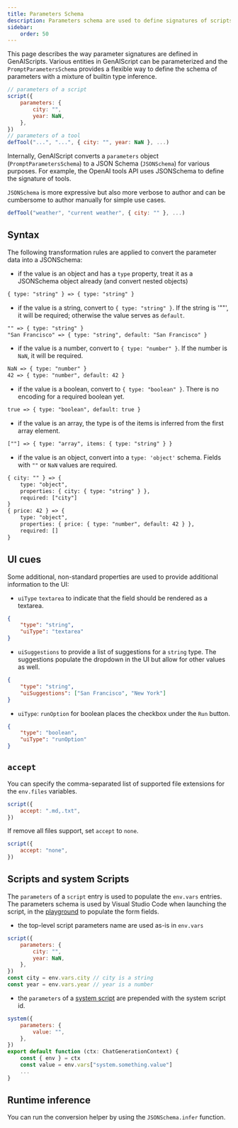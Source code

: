 ```yaml
---
title: Parameters Schema
description: Parameters schema are used to define signatures of scripts, tools.
sidebar:
    order: 50
---
```



This page describes the way parameter signatures are defined in GenAIScripts.
Various entities in GenAIScript can be parameterized and the `PromptParametersSchema`
provides a flexible way to define the schema of parameters with a mixture of builtin type inference.

```js "parameters"
// parameters of a script
script({
    parameters: {
        city: "",
        year: NaN,
    },
})
// parameters of a tool
defTool("...", "...", { city: "", year: NaN }, ...)
```

Internally, GenAIScript converts a `parameters` object (`PromptParametersSchema`) to a JSON Schema (`JSONSchema`) for various purposes.
For example, the OpenAI tools API uses JSONSchema to define the signature of tools.

`JSONSchema` is more expressive but also more verbose to author and
can be cumbersome to author manually for simple use cases.

```js '{ city: "" }'
defTool("weather", "current weather", { city: "" }, ...)
```

<YouTube id="https://youtu.be/96iPImE4c2o" posterQuality="high" />

## Syntax

The following transformation rules are applied to convert the parameter data into
a JSONSchema:

- if the value is an object and has a `type` property, treat it as a JSONSchema object already (and convert nested objects)

```txt
{ type: "string" } => { type: "string" }
```

- if the value is a string, convert to `{ type: "string" }`. If the string is '""', it will be required; otherwise the value serves as `default`.

```txt
"" => { type: "string" }
"San Francisco" => { type: "string", default: "San Francisco" }
```

- if the value is a number, convert to `{ type: "number" }`. If the number is `NaN`, it will be required.

```txt
NaN => { type: "number" }
42 => { type: "number", default: 42 }
```

- if the value is a boolean, convert to `{ type: "boolean" }`. There is no encoding for a required boolean yet.

```txt
true => { type: "boolean", default: true }
```

- if the value is an array, the type is of the items is inferred from the first array element.

```txt
[""] => { type: "array", items: { type: "string" } }
```

- if the value is an object, convert into a `type: 'object'` schema. Fields with `""` or `NaN` values are required.

```txt
{ city: "" } => {
    type: "object",
    properties: { city: { type: "string" } },
    required: ["city"]
}
{ price: 42 } => {
    type: "object",
    properties: { price: { type: "number", default: 42 } },
    required: []
}
```

## UI cues

Some additional, non-standard properties are used to provide additional information to the UI:

- `uiType` `textarea` to indicate that the field should be rendered as a textarea.

```json
{
    "type": "string",
    "uiType": "textarea"
}
```

- `uiSuggestions` to provide a list of suggestions for a `string` type. The suggestions populate the dropdown in the UI
  but allow for other values as well.

```json
{
    "type": "string",
    "uiSuggestions": ["San Francisco", "New York"]
}
```

- `uiType`: `runOption` for boolean places the checkbox under the `Run` button.

```json
{
    "type": "boolean",
    "uiType": "runOption"
}
```

## `accept`

You can specify the comma-separated list of supported file extensions for the `env.files` variables.

```js
script({
    accept: ".md,.txt",
})
```

If remove all files support, set `accept` to `none`.

```js
script({
    accept: "none",
})
```

## Scripts and system Scripts

The `parameters` of a `script` entry is used to populate the `env.vars` entries. The parameters schema
is used by Visual Studio Code when launching the script, in the [playground](/genaiscript/reference/playground)
to populate the form fields.

- the top-level script parameters name are used as-is in `env.vars`

```js
script({
    parameters: {
        city: "",
        year: NaN,
    },
})
const city = env.vars.city // city is a string
const year = env.vars.year // year is a number
```

- the `parameters` of a [system script](/genaiscript/reference/scripts/system)
  are prepended with the system script id.

```js title="system.something.genai.js"
system({
    parameters: {
        value: "",
    },
})
export default function (ctx: ChatGenerationContext) {
    const { env } = ctx
    const value = env.vars["system.something.value"]
    ...
}
```

## Runtime inference

You can run the conversion helper by using the `JSONSchema.infer` function.
